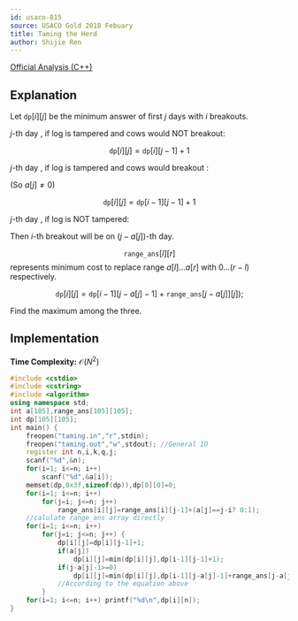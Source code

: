 ```yaml
---
id: usaco-815
source: USACO Gold 2018 Febuary
title: Taming the Herd
author: Shijie Ren
---
```


[Official Analysis (C++)](http://www.usaco.org/current/data/sol_taming_gold_feb18.html)

## Explanation

Let $\texttt{dp}[i][j]$ be the minimum answer of first $j$ days with $i$ breakouts.

$j$-th day , if log is tampered and cows would NOT breakout:

$$
\texttt{dp}[i][j]=\texttt{dp}[i][j-1]+1
$$

$j$-th day , if log is tampered and cows would breakout :

(So $a[j] \not = 0$)

$$
\texttt{dp}[i][j]=\texttt{dp}[i-1][j-1]+1
$$

$j$-th day , if log is NOT tampered:

Then $i$-th breakout will be on $(j-a[j])$-th day.

$$\texttt{range\_ans}[l][r]$$ represents minimum cost to replace range $a[l]...a[r]$ with $0...(r-l)$ respectively.

$$
\texttt{dp}[i][j] = \texttt{dp}[i-1][j-a[j]-1]+\texttt{range\_ans}[j-a[j]][j]);
$$

Find the maximum among the three.

## Implementation

**Time Complexity:** $\mathcal{O}(N^2)$

<LanguageSection>

<CPPSection>

```cpp
#include <cstdio>
#include <cstring>
#include <algorithm>
using namespace std;
int a[105],range_ans[105][105];
int dp[105][105];
int main() {
	freopen("taming.in","r",stdin);
	freopen("taming.out","w",stdout); //General IO
	register int n,i,k,q,j;
	scanf("%d",&n);
	for(i=1; i<=n; i++)
		scanf("%d",&a[i]);
	memset(dp,0x3f,sizeof(dp)),dp[0][0]=0;
	for(i=1; i<=n; i++)
		for(j=i; j<=n; j++)
			range_ans[i][j]=range_ans[i][j-1]+(a[j]==j-i? 0:1);
	//calulate range_ans array directly
	for(i=1; i<=n; i++)
		for(j=i; j<=n; j++) {
			dp[i][j]=dp[i][j-1]+1;
			if(a[j])
				dp[i][j]=min(dp[i][j],dp[i-1][j-1]+1);
			if(j-a[j]-1>=0)
				dp[i][j]=min(dp[i][j],dp[i-1][j-a[j]-1]+range_ans[j-a[j]][j]);
			//According to the equation above
		}
	for(i=1; i<=n; i++) printf("%d\n",dp[i][n]);
}
```

</CPPSection>

</LanguageSection>

